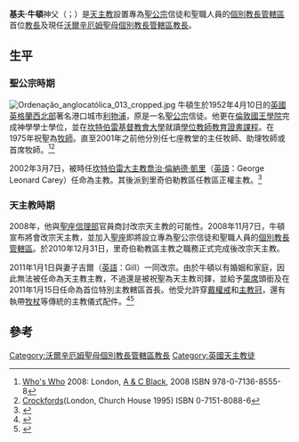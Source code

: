 {{NoteTA
|1=zh-hk:雲先; zh-tw:文生;
}}
{{Infobox Christian leader
| honorific-prefix = 
| name = 基夫·牛頓<br />Keith Newton
| honorific-suffix =
| title = [[天主教沃爾辛厄姆聖母個別教長管轄區|天主教沃爾辛厄姆聖母個別教長管轄區教長]]
| image = Keith Newton .jpg
| image_size =
| caption = 
| predecessor = （首任）
| appointed = 2011年1月15日
| ordination = 2011年1月15日
| ordained_by = [[雲先·尼科爾斯|雲先·尼科爾斯]]
| previous_post = [[里奇伯勒主教|里奇伯勒主教]]（英國聖公會：2002年－2010年）
<!---------- Personal details ---------->
| birth_date = {{birth date and age|1952|4|10|df=y}}
| birth_place = [[英國|英國]][[英格蘭|英格蘭]][[利物浦|利物浦]]
| nationality = [[英國|英國]]
| religion = [[天主教|天主教]]<br />（前[[英國聖公會|英國聖公會]]）
| spouse = 吉爾
| children = 一女兩子
| profession = formerly [[teacher|teacher]]
| alma_mater = [[倫敦國王學院|倫敦國王學院]] <br />[[坎特伯雷基督教會大學|坎特伯雷基督教會大學]] 
}}
'''基夫·牛頓'''神父（{{lang-en|Keith Newton}}；{{bd|1952年|4月10日|catIdx=Keith Newton}}）是[[天主教|天主教]]設置專為[[聖公宗|聖公宗]]信徒和聖職人員的[[個別教長管轄區|個別教長管轄區]]首位[[教長|教長]]及現任[[天主教沃爾辛厄姆聖母個別教長管轄區|沃爾辛厄姆聖母個別教長管轄區教長]]。

==生平==
===聖公宗時期===
[[File:Ordenação_anglocatólica_013_cropped.jpg|thumb]]
牛頓生於1952年4月10日的[[英國|英國]][[英格蘭|英格蘭]][[西北英格蘭|西北部]]著名港口城市[[利物浦|利物浦]]，原是一名[[聖公宗|聖公宗]]信徒。他更在[[倫敦國王學院|倫敦國王學院]]完成神學學士學位，並在[[坎特伯雷基督教會大學|坎特伯雷基督教會大學]]就讀[[學位教師教育證書課程|學位教師教育證書課程]]。在1975年祝聖為[[牧師|牧師]]。直至2001年之前他分別任七座教堂的主任牧師、助理牧師或首席牧師。<ref>[[Who's_Who|Who's Who]] 2008: London, [[A_&_C_Black|A & C Black]], 2008 ISBN 978-0-7136-8555-8</ref><ref>[[Crockford's_clerical_directory|Crockfords]](London, Church House 1995) ISBN 0-7151-8088-6</ref>

2002年3月7日，被時任[[坎特伯雷大主教|坎特伯雷大主教]][[喬治·倫納德·凱里|喬治·倫納德·凱里]]（[[英語|英語]]：George Leonard Carey）任命為主教。其後派到里奇伯勒教區任教區正權主教。<ref>{{Cite web |url=http://www.trushare.com/0122JLY05/JY05FIFU.htm |title=Forward in Faith |accessdate=2014-09-18 |archive-date=2012-02-26 |archive-url=https://web.archive.org/web/20120226042614/http://www.trushare.com/0122JLY05/JY05FIFU.htm |dead-url=no }}</ref>

===天主教時期===
2008年，他與[[聖座|聖座]][[信理部|信理部]]官員商討改宗天主教的可能性。2008年11月7日，牛頓宣布將會改宗天主教，並加入[[聖座|聖座]]即將設立專為聖公宗信徒和聖職人員的[[個別教長管轄區|個別教長管轄區]]。於2010年12月31日，里奇伯勒教區主教之職務正式完成後改宗天主教。

2011年1月1日與妻子吉爾（[[英語|英語]]：Gill）一同改宗。由於牛頓以有婚姻和家庭，因此無法被任命為天主教主教，不過還是被祝聖為天主教司鐸，並給予[[蒙席|蒙席]]頭銜及在2011年1月15日任命為首位特別主教轄區首長。他受允許穿[[戴權戒|戴權戒]]和[[主教冠|主教冠]]，還有執帶[[牧杖|牧杖]]等傳統的主教儀式配件。<ref>{{Cite news | title = Former Anglicans could share old churches，says head of Ordinariate | newspaper = 《[[每日電訊報|每日電訊報]]》 | date = 2011年1月18日 | url = http://www.telegraph.co.uk/news/newstopics/religion/8264678/Former-Anglicans-could-share-old-churches-says-head-of-Ordinariate.html | accessdate = 2011年1月18日 | archive-date = 2011年1月21日 | archive-url = https://web.archive.org/web/20110121135734/http://www.telegraph.co.uk/news/newstopics/religion/8264678/Former-Anglicans-could-share-old-churches-says-head-of-Ordinariate.html | dead-url = no }}{{en}}</ref><ref>{{Cite news | title = Press Conference: Fr Keith Newton – New Ordinary | publisher = Catholic Communications Network | date = 2011年1月17日 | url = http://www.catholic-ew.org.uk/Catholic-Church/Media-Centre/press_releases/Press-Releases-2011/Press-Conference-Fr-Keith-Newton-New-Ordinary | accessdate = 2011年1月18日 | deadurl = yes | archiveurl = https://web.archive.org/web/20110121025516/http://www.catholic-ew.org.uk/Catholic-Church/Media-Centre/press_releases/Press-Releases-2011/Press-Conference-Fr-Keith-Newton-New-Ordinary | archivedate = 2011年1月21日 }}{{en}}</ref>

==參考== 
{{reflist| 2}}

[[Category:沃爾辛厄姆聖母個別教長管轄區教長|Category:沃爾辛厄姆聖母個別教長管轄區教長]]
[[Category:英國天主教徒|Category:英國天主教徒]]